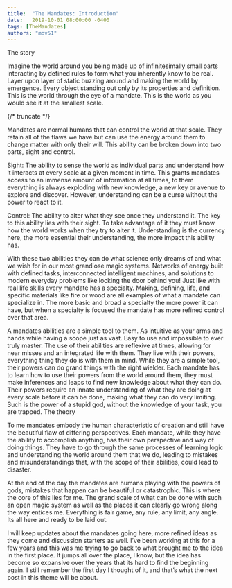 ```yaml
---
title:  "The Mandates: Introduction"
date:   2019-10-01 08:00:00 -0400
tags: [TheMandates]
authors: "mov51"
---
```


The story

Imagine the world around you being made up of infinitesimally small parts interacting by defined rules to form what you inherently know to be real. Layer upon layer of static buzzing around and making the world by emergence. Every object standing out only by its properties and definition. This is the world through the eye of a mandate. This is the world as you would see it at the smallest scale.

{/* truncate */}

Mandates are normal humans that can control the world at that scale. They retain all of the flaws we have but can use the energy around them to change matter with only their will. This ability can be broken down into two parts, sight and control.

Sight:
The ability to sense the world as individual parts and understand how it interacts at every scale at a given moment in time. This grants mandates access to an immense amount of information at all times, to them everything is always exploding with new knowledge, a new key or avenue to explore and discover. However, understanding can be a curse without the power to react to it.

Control:
The ability to alter what they see once they understand it. The key to this ability lies with their sight. To take advantage of it they must know how the world works when they try to alter it. Understanding is the currency here, the more essential their understanding, the more impact this ability has.

With these two abilities they can do what science only dreams of and what we wish for in our most grandiose magic systems. Networks of energy built with defined tasks, interconnected intelligent machines, and solutions to modern everyday problems like locking the door behind you!
Just like with real life skills every mandate has a specialty. Making, defining, life, and specific materials like fire or wood are all examples of what a mandate can specialize in. The more basic and broad a specialty the more power it can have, but when a specialty is focused the mandate has more refined control over that area.

A mandates abilities are a simple tool to them. As intuitive as your arms and hands while having a scope just as vast. Easy to use and impossible to ever truly master. The use of their abilities are reflexive at times, allowing for near misses and an integrated life with them. They live with their powers, everything thing they do is with them in mind.
While they are a simple tool, their powers can do grand things with the right wielder. Each mandate has to learn how to use their powers from the world around them, they must make inferences and leaps to find new knowledge about what they can do. Their powers require an innate understanding of what they are doing at every scale before it can be done, making what they can do very limiting. Such is the power of a stupid god, without the knowledge of your task, you are trapped.
The theory

To me mandates embody the human characteristic of creation and still have the beautiful flaw of differing perspectives. Each mandate, while they have the ability to accomplish anything, has their own perspective and way of doing things. They have to go through the same processes of learning logic and understanding the world around them that we do, leading to mistakes and misunderstandings that, with the scope of their abilities, could lead to disaster.

At the end of the day the mandates are humans playing with the powers of gods, mistakes that happen can be beautiful or catastrophic.
This is where the core of this lies for me. The grand scale of what can be done with such an open magic system as well as the places it can clearly go wrong along the way entices me. Everything is fair game, any rule, any limit, any angle. Its all here and ready to be laid out.

I will keep updates about the mandates going here, more refined ideas as they come and discussion starters as well. I’ve been working at this for a few years and this was me trying to go back to what brought me to the idea in the first place.
It jumps all over the place, I know, but the idea has become so expansive over the years that its hard to find the beginning again. I still remember the first day I thought of it, and that’s what the next post in this theme will be about.
